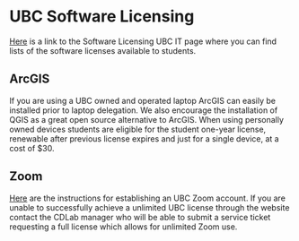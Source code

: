 # UBC Software Licensing {-#softwarelicenses}

[Here](https://it.ubc.ca/services/desktop-support-services/software-licensing) is a link to the Software Licensing UBC IT page where you can find lists of the software licenses available to students.

## ArcGIS {-#arcgis}

If you are using a UBC owned and operated laptop ArcGIS can easily be installed prior to laptop delegation. We also encourage the installation of QGIS as a great open source alternative to ArcGIS. When using personally owned devices students are eligible for the student one-year license, renewable after previous license expires and just for a single device, at a cost of $30. 

## Zoom {-#zoom}

[Here](https://it.ubc.ca/services/teaching-learning-tools/zoom-video-conferencing) are the instructions for establishing an UBC Zoom account. If you are unable to successfully achieve a unlimited UBC license through the website contact the CDLab manager who will be able to submit a service ticket requesting a full license which allows for unlimited Zoom use. 

